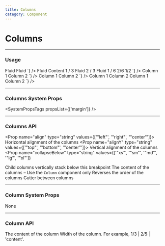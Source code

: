 ```yaml
---
title: Columns
category: Component
---
```



# Columns

---

### Usage

<LiveCode>
  <LiveCode.Content
    title="Fluid Columns"
    code={`
    <Columns>
      <Column>
        <Box p="200" bg="blue.200">Fluid</Box>
      </Column>
      <Column>
        <Box p="200" bg="blue.200">Fluid</Box>
      </Column>
    </Columns>
    `}
  />
  <LiveCode.Content
    title="Width of Columns"
    code={`
  <Stack>
    <Columns>
      <Column>
        <Box p="200" bg="blue.200">Fluid</Box>
      </Column>
      <Column width="content">
        <Box p="200" bg="blue.200">Content</Box>
      </Column>
    </Columns>
    <Columns>
      <Column width={1 / 3}>
        <Box p="200" bg="blue.200">1 / 3</Box>
      </Column>
      <Column>
        <Box p="200" bg="blue.200">Fluid</Box>
      </Column>
    </Columns>
    <Columns>
      <Column width={2 / 3}>
        <Box p="200" bg="blue.200">2 / 3</Box>
      </Column>
      <Column>
        <Box p="200" bg="blue.200">Fluid</Box>
      </Column>
    </Columns>
    <Columns>
      <Column width={1 / 6}>
        <Box p="200" bg="blue.200">1 / 6</Box>
      </Column>
      <Column width={2 / 6}>
        <Box p="200" bg="blue.200">2/6</Box>
      </Column>
      <Column width={1 / 2}>
        <Box p="200" bg="blue.200">1/2</Box>
      </Column>
    </Columns>
  </Stack>
    `}
  />
  <LiveCode.Content
    title="Reversed Columns"
    code={`
    <Columns space="200" reverse>
      <Column>
        <Box p="200" bg="blue.200">Column 1</Box>
      </Column>
      <Column>
        <Box p="200" bg="blue.200">Column 2</Box>
      </Column>
    </Columns>
    `}
  />
  <LiveCode.Content
    title="Collapsed Columns"
    code={`
    <Columns space="300" collapseBelow="lg">
      <Column>
        <Box p="200" bg="blue.200">Column 1</Box>
      </Column>
      <Column>
        <Box p="200" bg="blue.200">Column 2</Box>
      </Column>
    </Columns>
    `}
  />
  <LiveCode.Content
    title="Aligned Columns"
    code={`
    <>
    <Columns space="200" align={['center', null, 'right']} mb="200">
      <Column width={1/3}>
        <Box p="200" bg="blue.200">Column 1</Box>
      </Column>
      <Column width={1/3}>
        <Box p="200" bg="blue.200">Column 2</Box>
      </Column>
    </Columns>
    <Columns space="200" align={['left', null, 'center']}>
      <Column width={1/3}>
        <Box p="200" bg="blue.200">Column 1</Box>
      </Column>
      <Column width={1/3}>
        <Box p="200" bg="blue.200">Column 2</Box>
      </Column>
    </Columns>
    </>
    `}
  />
</LiveCode>

---

### Columns System Props

<SystemPropsTags propsList={['margin']} />

---

### Columns API

<Prop name="align" type="string" values={['"left"', '"right"', '"center"']}>
  Horizontal alignment of the columns
</Prop>
<Prop name="alignY" type="string" values={['"top"', '"bottom"', '"center"']}>
  Vertical alignment of the columns
</Prop>
<Prop
  name="collapseBelow"
  type="string"
  values={['"xs"', '"sm"', '"md"', '"lg"', '"xl"']}
>
  Child columns vertically stack below this breakpoint
</Prop>
<Prop name="children" type="node">
  The content of the columns – Use the `Column` component only
</Prop>
<Prop name="reverse" type="bool">
  Reverses the order of the columns
</Prop>
<Prop name="space" type="string" defaultValue="500">
  Gutter between columns
</Prop>

---

### Column System Props

None

---

### Column API

<Prop name="children" type="node">
  The content of the column
</Prop>
<Prop name="width" type="number | 'content'">
  Width of the column. For example, 1/3 | 2/5 | 'content'.
</Prop>
